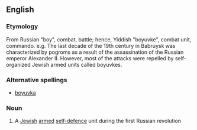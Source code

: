==English==

===Etymology===
From Russian "boy", combat, battle; hence, Yiddish "boyuvke", combat unit, commando.
<!--  Yiddish word from a Russian root -->
e.g. The last decade of the 19th century in Babruysk was characterized by pogroms as a result of the assassination of the Russian emperor Alexander II. However, most of the attacks were repelled by self-organized Jewish armed units called boyuvkes.

===Alternative spellings===
*[[boyuvka]]

===Noun===
{{en-noun}}

# A [[Jewish]] [[armed]] [[self-defence]] unit during the first Russian revolution

<!-- NOTE: I am not at sure of the plural. -->